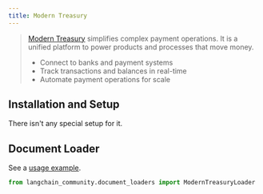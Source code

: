 ```yaml
---
title: Modern Treasury
---
```


>[Modern Treasury](https://www.moderntreasury.com/) simplifies complex payment operations. It is a unified platform to power products and processes that move money.
>- Connect to banks and payment systems
>- Track transactions and balances in real-time
>- Automate payment operations for scale

## Installation and Setup

There isn't any special setup for it.

## Document Loader

See a [usage example](/oss/javascript/integrations/document_loaders/modern_treasury).


```python
from langchain_community.document_loaders import ModernTreasuryLoader
```
